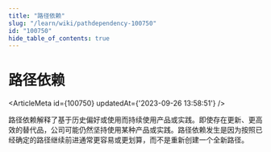```yaml
---
title: "路径依赖"
slug: "/learn/wiki/pathdependency-100750"
id: "100750"
hide_table_of_contents: true
---
```



# 路径依赖

<ArticleMeta id={100750} updatedAt={'2023-09-26 13:58:51'} />
<div className='border-solid border-b border-t-0 my-4 border-[var(--ifm-color-gray-300)]' />

路径依赖解释了基于历史偏好或使用而持续使用产品或实践。即使存在更新、更高效的替代品，公司可能仍然坚持使用某种产品或实践。路径依赖发生是因为按照已经确定的路径继续前进通常更容易或更划算，而不是重新创建一个全新路径。
